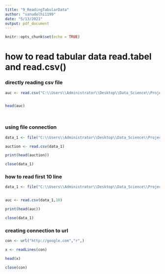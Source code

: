 ```yaml
---
title: "9_ReadingTabularData"
author: "sanudelhi1199"
date: "5/13/2021"
output: pdf_document
---
```


```r
knitr::opts_chunk$set(echo = TRUE)
```

# how to read tabular data read.tabel and read.csv()

### directly reading  csv file


```r

auc <- read.csv("C:\\Users\\Administrator\\Desktop\\Data_Science\\Project_1_Rstudio\\Data\\auction.csv")


head(auc)




```


### using file connection 

```r

data_1 <- file("C:\\Users\\Administrator\\Desktop\\Data_Science\\Project_1_Rstudio\\Data\\auction.csv", "r",)

auction <- read.csv(data_1)

print(head(auction))

close(data_1)

```

### how to read first 10 line


```r

data_1 <- file("C:\\Users\\Administrator\\Desktop\\Data_Science\\Project_1_Rstudio\\Data\\auction.csv", "r",)


auc <- read.csv(data_1,10)

print(head(auc))

close(data_1)


```

### creating connection to url


```r

con <- url("http://google.com","r",)

x <- readLines(con)

head(x)

close(con)


```





